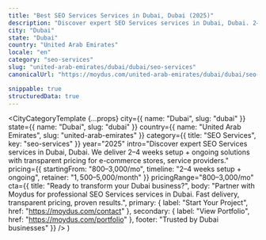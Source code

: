 ```yaml
---
title: "Best SEO Services Services in Dubai, Dubai (2025)"
description: "Discover expert SEO Services services in Dubai, Dubai. 2–4 weeks setup + ongoing delivery, $800–$3,000/mo investment. Local market expertise + modern solutions."
city: "Dubai"
state: "Dubai"
country: "United Arab Emirates"
locale: "en"
category: "seo-services"
slug: "united-arab-emirates/dubai/dubai/seo-services"
canonicalUrl: "https://moydus.com/united-arab-emirates/dubai/dubai/seo-services"

snippable: true
structuredData: true
---
```



  <CityCategoryTemplate
    {...props}
    city={{ name: "Dubai", slug: "dubai" }}
    state={{ name: "Dubai", slug: "dubai" }}
    country={{ name: "United Arab Emirates", slug: "united-arab-emirates" }}
    category={{ title: "SEO Services", key: "seo-services" }}
    year="2025"
    intro="Discover expert SEO Services services in Dubai, Dubai. We deliver 2–4 weeks setup + ongoing solutions with transparent pricing for e-commerce stores, service providers."
    pricing={{
      startingFrom: "$800–$3,000/mo",
      timeline: "2–4 weeks setup + ongoing",
      retainer: "$1,500–$5,000/month"
    }}
    pricingRange="$800–$3,000/mo"
    cta={{
      title: "Ready to transform your Dubai business?",
      body: "Partner with Moydus for professional SEO Services services in Dubai. Fast delivery, transparent pricing, proven results.",
      primary: { label: "Start Your Project", href: "https://moydus.com/contact" },
      secondary: { label: "View Portfolio", href: "https://moydus.com/portfolio" },
      footer: "Trusted by Dubai businesses"
    }}
  />
)
